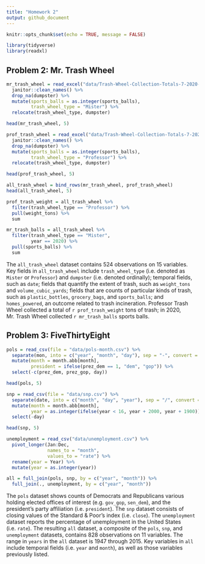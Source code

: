 ```yaml
---
title: "Homework 2"
output: github_document
---
```


```r
knitr::opts_chunk$set(echo = TRUE, message = FALSE)
```

```r
library(tidyverse)
library(readxl)
```

## Problem 2: Mr. Trash Wheel

```r
mr_trash_wheel = read_excel("data/Trash-Wheel-Collection-Totals-7-2020-2.xlsx", sheet = "Mr. Trash Wheel", range = "A2:N533", col_names = TRUE) %>%
  janitor::clean_names() %>%
  drop_na(dumpster) %>%
  mutate(sports_balls = as.integer(sports_balls),
         trash_wheel_type = "Mister") %>%
  relocate(trash_wheel_type, dumpster)

head(mr_trash_wheel, 5)
```

```r
prof_trash_wheel = read_excel("data/Trash-Wheel-Collection-Totals-7-2020-2.xlsx", sheet = "Professor Trash Wheel", n_max = 113, col_names = TRUE) %>%
  janitor::clean_names() %>%
  drop_na(dumpster) %>%
  mutate(sports_balls = as.integer(sports_balls),
         trash_wheel_type = "Professor") %>%
  relocate(trash_wheel_type, dumpster)

head(prof_trash_wheel, 5)
```

```r
all_trash_wheel = bind_rows(mr_trash_wheel, prof_trash_wheel)
head(all_trash_wheel, 5)

prof_trash_weight = all_trash_wheel %>%
  filter(trash_wheel_type == "Professor") %>% 
  pull(weight_tons) %>%
  sum

mr_trash_balls = all_trash_wheel %>%
  filter(trash_wheel_type == "Mister",
         year == 2020) %>% 
  pull(sports_balls) %>%
  sum
```

The `all_trash_wheel` dataset contains 524 observations on 15 variables. Key fields in `all_trash_wheel` include `trash_wheel_type` (i.e. denoted as `Mister` or `Professor`) and `dumpster` (i.e. denoted ordinally); temporal fields, such as `date`; fields that quantify the extent of trash, such as `weight_tons` and `volume_cubic_yards`; fields that are counts of particular kinds of trash, such as `plastic_bottles`, `grocery_bags`, and `sports_balls`; and `homes_powered`, an outcome related to trash incineration. Professor Trash Wheel collected a total of `r prof_trash_weight` tons of trash; in 2020, Mr. Trash Wheel collected `r mr_trash_balls` sports balls.

## Problem 3: FiveThirtyEight

```r
pols = read_csv(file = "data/pols-month.csv") %>%
  separate(mon, into = c("year", "month", "day"), sep = "-", convert = TRUE) %>% 
  mutate(month = month.abb[month],
         president = ifelse(prez_dem == 1, "dem", "gop")) %>%
  select(-c(prez_dem, prez_gop, day))

head(pols, 5)
```

```r
snp = read_csv(file = "data/snp.csv") %>%
  separate(date, into = c("month", "day", "year"), sep = "/", convert = TRUE) %>% 
  mutate(month = month.abb[month],
         year = as.integer(ifelse(year < 16, year + 2000, year + 1900))) %>%
  select(-day)

head(snp, 5)
```

```r
unemployment = read_csv("data/unemployment.csv") %>%
  pivot_longer(Jan:Dec,
               names_to = "month",
               values_to = "rate") %>%
  rename(year = Year) %>%
  mutate(year = as.integer(year)) 
```

```r
all = full_join(pols, snp, by = c("year", "month")) %>%
  full_join(., unemployment, by = c("year", "month"))
```

The `pols` dataset shows counts of Democrats and Republicans various holding elected offices of interest (e.g. `gov_gop`, `sen_dem`), and the president's party affiliation (i.e. `president`). The `snp` dataset consists of closing values of the Standard & Poor's index (i.e. `close`). The `unemployment` dataset reports the percentage of unemployment in the United States (i.e. `rate`). The resulting `all` dataset, a composite of the `pols`, `snp`, and `unemployment` datasets, contains 828 observations on 11 variables. The range in `years` in the `all` dataset is 1947 through 2015. Key variables in `all` include temporal fields (i.e. `year` and `month`), as well as those variables previously listed. 